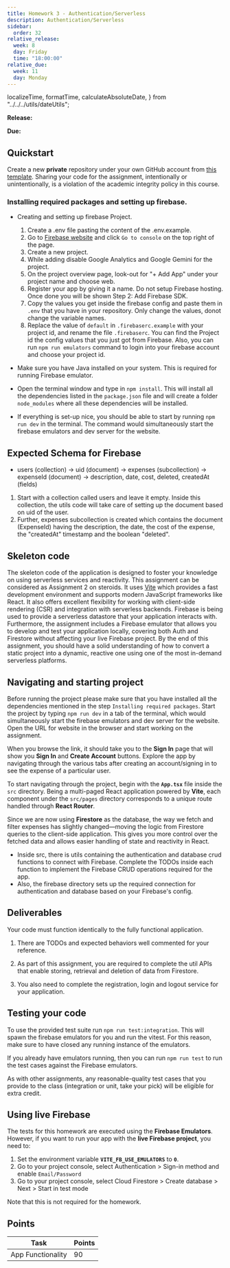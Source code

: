 ```yaml
---
title: Homework 3 - Authentication/Serverless
description: Authentication/Serverless
sidebar:
  order: 32
relative_release:
  week: 8
  day: Friday
  time: "18:00:00"
relative_due:
  week: 11
  day: Monday
---
```


  localizeTime,
  formatTime,
  calculateAbsoluteDate,
} from "../../../utils/dateUtils";


**Release:** <DueDate relativeDate={frontmatter.relative_release} />

**Due:** <DueDate relativeDate={frontmatter.relative_due} />

## Quickstart

Create a new **private** repository under your own GitHub account
from [this template](https://github.com/swad-cs-uic/homework3-f25). Sharing your
code for the assignment, intentionally or unintentionally, is a violation of the
academic integrity policy in this course.

### Installing required packages and setting up firebase.

- Creating and setting up firebase Project.
  1.  Create a .env file pasting the content of the .env.example.
  1.  Go to [Firebase website](https://firebase.google.com) and click `Go to console` on the top right of the page.
  1.  Create a new project.
  1.  While adding disable Google Analytics and Google Gemini for the project.
  1.  On the project overview page, look-out for "+ Add App" under your project name and choose web.
  1.  Register your app by giving it a name. Do not setup Firebase hosting. Once done you will be shown Step 2: Add Firebase SDK.
  1.  Copy the values you get inside the firebase config and paste them in `.env` that you have in your repository. Only change the values, donot change the variable names.
  1.  Replace the value of `default` in `.firebaserc.example` with your project id, and rename the file `.firebaserc`. You can find the Project id the config values that you just got from Firebase. Also, you can run `npm run emulators` command to login into your firebase account and choose your project id.

- Make sure you have Java installed on your system. This is required for running Firebase emulator.
- Open the terminal window and type in `npm install`. This will install all the dependencies listed in the `package.json` file and will create a folder `node_modules` where all these dependencies will be installed.
- If everything is set-up nice, you should be able to start by running `npm run dev` in the terminal. The command would simultaneously start the firebase emulators and dev server for the website.

## Expected Schema for Firebase

- users (collection) -> uid (document) -> expenses (subcollection) -> expenseId (document) -> description, date, cost, deleted, createdAt (fields)

1. Start with a collection called users and leave it empty. Inside this collection, the utils code will take care of setting up the document based on uid of the user.
2. Further, expenses subcollection is created which contains the document (ExpenseId) having the description, the date, the cost of the expense, the "createdAt" timestamp and the boolean "deleted".

## Skeleton code

The skeleton code of the application is designed to foster your knowledge on using serverless services and reactivity. This assignment can be considered as Assignment 2 on steroids. It uses [Vite](https://vitejs.dev/) which provides a fast development environment and supports modern JavaScript frameworks like React. It also offers excellent flexibility for working with client-side rendering (CSR) and integration with serverless backends. Firebase is being used to provide a serverless datastore that your application interacts with. Furthermore, the assignment includes a Firebase emulator that allows you to develop and test your application locally, covering both Auth and Firestore without affecting your live Firebase project. By the end of this assignment, you should have a solid understanding of how to convert a static project into a dynamic, reactive one using one of the most in-demand serverless platforms.

## Navigating and starting project

Before running the project please make sure that you have installed all the dependencies mentioned in the step `Installing required packages`. Start the project by typing `npm run dev` in a tab of the terminal, which would simultaneously start the firebase emulators and dev server for the website. Open the URL for website in the browser and start working on the assignment.

When you browse the link, it should take you to the **Sign In** page that will show you **Sign In** and **Create Account** buttons. Explore the app by navigating through the various tabs after creating an account/signing in to see the expense of a particular user.

To start navigating through the project, begin with the **`App.tsx`** file inside the `src` directory. Being a multi-paged React application powered by **Vite**, each component under the `src/pages` directory corresponds to a unique route handled through **React Router**.

Since we are now using **Firestore** as the database, the way we fetch and filter expenses has slightly changed—moving the logic from Firestore queries to the client-side application. This gives you more control over the fetched data and allows easier handling of state and reactivity in React.

- Inside src, there is utils containing the authentication and database crud functions to connect with Firebase. Complete the TODOs inside each function to implement the Firebase CRUD operations required for the app.
- Also, the firebase directory sets up the required connection for authentication and database based on your Firebase's config.

## Deliverables

Your code must function identically to the fully functional application.

1. There are TODOs and expected behaviors well commented for your reference.

2. As part of this assignment, you are required to complete the util APIs that enable storing, retrieval and deletion of data from Firestore.

3. You also need to complete the registration, login and logout service for your application.

## Testing your code

To use the provided test suite run `npm run test:integration`. This will spawn the firebase emulators for you and run the vitest. For this reason, make sure to have closed any running instance of the emulators.

If you already have emulators running, then you can run `npm run test` to run the test cases against the Firebase emulators.

As with other assignments, any reasonable-quality test cases that you provide to the class (integration or unit, take your pick) will be eligible for extra credit.

## Using live Firebase

The tests for this homework are executed using the **Firebase Emulators**. However, if you want to run your app with the **live Firebase project**, you need to:

1. Set the environment variable **`VITE_FB_USE_EMULATORS`** to **`0`**.
1. Go to your project console, select Authentication > Sign-in method and enable `Email/Password`
1. Go to your project console, select Cloud Firestore > Create database > Next > Start in test mode

Note that this is not required for the homework.

## Points

| Task              | Points |
| ----------------- | ------ |
| App Functionality | 90     |
